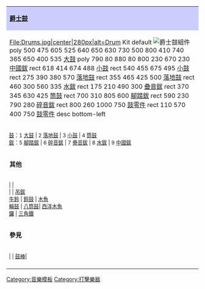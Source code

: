 {| class="infobox" style="text-align: center;"
|style="background:#ccccff" |  '''[[爵士鼓]]''' 
|-
|<imagemap>
File:Drums.jpg|center|280px|alt=Drum Kit
default [[File:Drums.jpg|爵士鼓組件]]
poly 500 475 605 525 640 650 630 730 500 800 410 740 365 650 400 535 [[大鼓]]
poly 790 80 880 80 800 230 670 230 [[中國鈸]]
rect 618 414 674 488 [[小鼓]]
rect 540 455 675 495 [[小鼓]]
rect 275 390 380 570 [[落地鼓]]
rect 355 465 425 500 [[落地鼓]]
rect 460 300 560 335 [[水鈸]]
rect 175 210 490 300 [[疊音鈸]]
rect 370 345 630 425 [[筒鼓]]
rect 700 310 805 600 [[腳踏鈸]]
rect 590 230 790 280 [[碎音鈸]]
rect 800 260 1000 750 [[鼓零件]]
rect 110 570 400 750 [[鼓零件]]
desc bottom-left
</imagemap>
|-
| style="font-size: smaller;" |
[[鼓]]：1 [[大鼓]] | 2 [[落地鼓]] | 3 [[小鼓]] | 4 [[筒鼓]] <br> 
[[鈸]]：5 [[腳踏鈸]] | 6 [[碎音鈸]] | 7 [[疊音鈸]] | 8 [[水鈸]] | 9 [[中國鈸]]
|-
|style=background:#ccccff" |  '''其他''' 
|-
| style="font-size: smaller;" |
{{link-en|Sizzle cymbal|Sizzle cymbal}} | {{link-en|Swish cymbal|Swish cymbal}} | {{link-en|Crash/ride cymbal|Crash/ride cymbal}} <br>
{{link-en|Clash cymbals|Clash cymbals}} | {{link-en|Bell cymbal|Bell cymbal}} | [[吊鈸]] <br>
[[牛鈴]] | [[鈴鼓]] | [[木魚]] <br>
[[輪鼓]] | [[八筒鼓]]| [[西洋木魚]] <br>
[[鑼]] | [[三角鐵]]
|-
|style=background:#ccccff" |  '''參見''' 
|-
| style="font-size: smaller;" |
{{link-en|效果鈸|Effects cymbal}} | {{link-en|鼓零件|Drum hardware}} | [[鼓棒]]| {{link-en|Traps case|Traps case}}
|-
|}<noinclude>
[[Category:音樂模板]]
[[Category:打擊樂器]]
</noinclude>